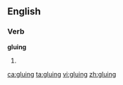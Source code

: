 ==English==

===Verb===
'''gluing'''

# {{present participle of|[[glue]]}}

[[ca:gluing]]
[[ta:gluing]]
[[vi:gluing]]
[[zh:gluing]]